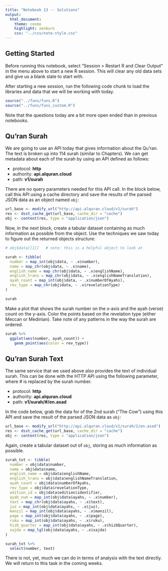 ```yaml
---
title: "Notebook 13 -- Solutions"
output:
  html_document:
    theme: cosmo
    highlight: zenburn
    css: "../css/note-style.css"
---
```


## Getting Started

Before running this notebook, select "Session > Restart R and Clear Output" in
the menu above to start a new R session. This will clear any old data sets and
give us a blank slate to start with.

After starting a new session, run the following code chunk to load the
libraries and data that we will be working with today.

```r
source("../funs/funs.R")
source("../funs/funs_custom.R")
```

Note that the questions today are a bit more open ended than in previous
notebooks.

## Qu'ran Surah

We are going to use an API today that gives information about the Qu'ran. The
text is broken up into 114 surah (similar to Chapters). We can get metadata 
about each of the surah by using an API defined as follows:

- protocol:   **http**
- authority:  **api.alquran.cloud**
- path:       **v1/surah**

There are no query parameters needed for this API call. In the block below,
call this API using a cache directory and save the results of the parsed JSON
data as an object named `obj`:

```r
url_base <- modify_url("http://api.alquran.cloud/v1/surah")
res <- dsst_cache_get(url_base, cache_dir = "cache")
obj <- content(res, type = "application/json")
```

Now, in the next block, create a tabular dataset containing as much information
as possible from the object. Use the techniques we saw today to figure out the
returned objects structure:

```r
# obj$data[[1]]   # note: this is a helpful object to look at

surah <- tibble(
  number = map_int(obj$data, ~ .x$number),
  name = map_chr(obj$data, ~ .x$name),
  english_name = map_chr(obj$data, ~ .x$englishName),
  english_trans = map_chr(obj$data, ~ .x$englishNameTranslation),
  ayah_count = map_int(obj$data, ~ .x$numberOfAyahs),
  rev_type = map_chr(obj$data, ~ .x$revelationType)
)

surah
```

Make a plot that shows the surah number on the x-axis and the ayah (verse)
count on the y-axis. Color the points based on the revelation type (either
Meccan or Medinian). Take note of any patterns in the way the surah are
ordered.

```r
surah %>%
  ggplot(aes(number, ayah_count)) +
    geom_point(aes(color = rev_type))
```

## Qu'ran Surah Text

The same service that we used above also provides the text of individual surah.
This can be done with the HTTP API using the following parameter, where # is 
replaced by the surah number.

- protocol:   **http**
- authority:  **api.alquran.cloud**
- path:       **v1/surah/#/en.asad**

In the code below, grab the data for of the 2nd surah ("The Cow") using this 
API and save the result of the parsed JSON data as `obj`:

```r
url_base <- modify_url("http://api.alquran.cloud/v1/surah/2/en.asad")
res <- dsst_cache_get(url_base, cache_dir = "cache")
obj <- content(res, type = "application/json")
```

Again, create a tabular dataset out of `obj`, storing as much information as
possible.

```r
surah_txt <- tibble(
  number = obj$data$number,
  name = obj$data$name,
  english_name = obj$data$englishName,
  english_trans = obj$data$englishNameTranslation,
  ayah_count = obj$data$numberOfAyahs,
  rev_type = obj$data$revelationType,
  edition_id = obj$data$edition$identifier,
  ayah_num = map_int(obj$data$ayahs, ~ .x$number),
  text = map_chr(obj$data$ayahs, ~ .x$text),
  juz = map_int(obj$data$ayahs, ~ .x$juz),
  manzil = map_int(obj$data$ayahs, ~ .x$manzil),
  page = map_int(obj$data$ayahs, ~ .x$page),
  ruku = map_int(obj$data$ayahs, ~ .x$ruku),
  hizb_quarter = map_int(obj$data$ayahs, ~ .x$hizbQuarter),
  sajda = map_lgl(obj$data$ayahs, ~ .x$sajda)
)

surah_txt %>%
  select(number, text)
```

There is not, yet, much we can do in terms of analysis with the text directly.
We will return to this task in the coming weeks.


